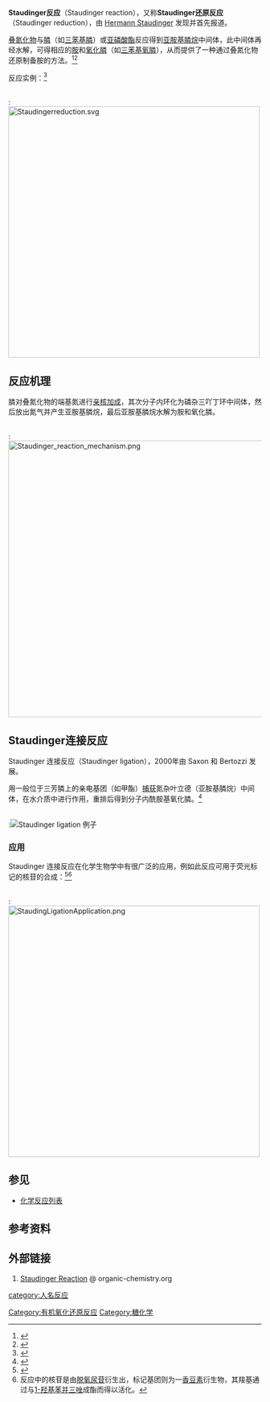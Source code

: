 {{distinguish|Staudinger合成}}
'''Staudinger反应'''（Staudinger reaction），又称'''Staudinger还原反应'''（Staudinger reduction），由 [[赫尔曼·施陶丁格|Hermann Staudinger]] 发现并首先报道。

[[叠氮化物|叠氮化物]]与[[膦|膦]]（如[[三苯基膦|三苯基膦]]）或[[亚磷酸酯|亚磷酸酯]]反应得到[[亚胺基膦烷|亚胺基膦烷]]中间体，此中间体再经水解，可得相应的[[胺|胺]]和[[氧化膦|氧化膦]]（如[[三苯基氧膦|三苯基氧膦]]），从而提供了一种通过叠氮化物还原制备胺的方法。<ref>{{citation | author = [[Hermann_Staudinger|Staudinger, H.]]; Meyer, J.  | year = 1919 | journal = [[Helv._Chim._Acta|Helv. Chim. Acta]] |  volume = 2 | pages = 635 | doi = 10.1002/hlca.19190020164 | title = Über neue organische Phosphorverbindungen III. Phosphinmethylenderivate und Phosphinimine}}</ref><ref>{{citation | last = Gololobov | first =  Y. G. | year = 1981 | journal = [[Tetrahedron_(journal)|Tetrahedron]] | volume = 37 | pages = 437 | doi = 10.1016/S0040-4020(01)92417-2 | title = Sixty years of staudinger reaction}}</ref> 

反应实例：<ref>{{citation |title = Preparation of 1,3,5-Tris(aminomethyl)-2,4,6-triethylbenzene from Two Versatile 1,3,5-Tri(halosubstituted) 2,4,6-Triethylbenzene Derivatives | author = Karl J. Wallace, Robert Hanes, Eric Anslyn, Jeroni Morey, Kathleen V. Kilway, Jay Siegeld  | doi = 10.1055/s-2005-869963 |year = 2005 |journal = Synthesis |volume = 2005 |pages = 2080}}</ref>

<br />
:[[Image:Staudingerreduction.svg|500px]]

==反应机理==
膦对叠氮化物的端基氮进行[[亲核加成|亲核加成]]，其次分子内环化为磷杂三吖丁环中间体，然后放出氮气并产生亚胺基膦烷，最后亚胺基膦烷水解为胺和氧化膦。

<br />
:[[Image:Staudinger_reaction_mechanism.png|550px]]

==Staudinger连接反应==
Staudinger 连接反应（Staudinger ligation），2000年由 Saxon 和 Bertozzi 发展。

用一般位于三芳膦上的亲电基团（如甲酯）[[化學捕捉|捕获]]氮杂叶立德（亚胺基膦烷）中间体，在水介质中进行作用，重排后得到分子内酰胺基氧化膦。<ref>{{cite journal en| author = Saxon, E.; Bertozzi, C.R. | journal = [[Science_(journal)|Science]] | year = 2000 | volume = 287 | pages = 2007 | doi = 10.1126/science.287.5460.2007 | title = Cell Surface Engineering by a Modified Staudinger Reaction | pmid = 10720325}}</ref> 

<br />
:[[Image:Staudinger_ligation2.gif|Staudinger ligation 例子]]

===应用=== 
Staudinger 连接反应在化学生物学中有很广泛的应用，例如此反应可用于荧光标记的核苷的合成：<ref>{{cite journal en| title = Synthesis of coumarin or ferrocene labeled nucleosides via Staudinger ligation | author = Kosiova I, Janicova A, Kois P | journal = [[Beilstein_Journal_of_Organic_Chemistry|Beilstein Journal of Organic Chemistry]] | year = 2006 | volume =  2 | pages = 23 | doi = 10.1186/1860-5397-2-23 | pmid = 17137496}}</ref><ref>反应中的核苷是由[[脱氧尿苷|脱氧尿苷]]衍生出，标记基团则为一[[香豆素|香豆素]]衍生物，其羧基通过与[[1-羟基苯并三唑|1-羟基苯并三唑]]成酯而得以活化。</ref>

<br />
:[[Image:StaudingLigationApplication.png|500px]]

==参见==
*[[化学反应列表|化学反应列表]]

==参考资料==
<div class="references-small"><references/></div>

==外部链接==
#[https://www.organic-chemistry.org/namedreactions/staudinger-reaction.shtm Staudinger Reaction] {{Wayback|url=https://www.organic-chemistry.org/namedreactions/staudinger-reaction.shtm |date=20201202065616 }} @ organic-chemistry.org

[[Category:有机氧化还原反应|Category:有机氧化还原反应]]
[[category:人名反应|category:人名反应]]
[[Category:糖化学|Category:糖化学]]